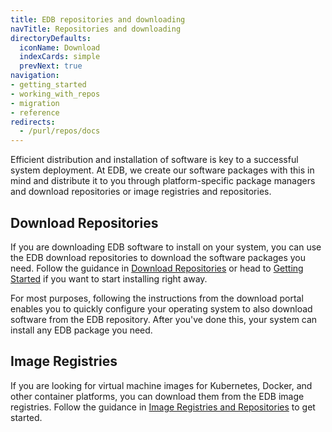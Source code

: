 ```yaml
---
title: EDB repositories and downloading
navTitle: Repositories and downloading
directoryDefaults:
  iconName: Download
  indexCards: simple
  prevNext: true
navigation:
- getting_started
- working_with_repos
- migration
- reference
redirects:
  - /purl/repos/docs
---
```


Efficient distribution and installation of software is key to a successful system deployment. At EDB, we create our software packages with this in mind and distribute it to you through platform-specific package managers and download repositories or image registries and repositories.

## Download Repositories

If you are downloading EDB software to install on your system, you can use the EDB download repositories to download the software packages you need. Follow the guidance in [Download Repositories](download) or head to [Getting Started](getting_started) if you want to start installing right away.

For most purposes, following the instructions from the download portal enables you to quickly configure your operating system to also download software from the EDB repository. After you've done this, your system can install any EDB package you need.

## Image Registries

If you are looking for virtual machine images for Kubernetes, Docker, and other container platforms, you can download them from the EDB image registries. Follow the guidance in [Image Registries and Repositories](image) to get started.


